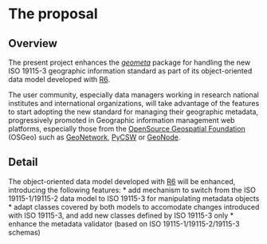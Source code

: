 # The proposal
<!--
This is where the proposal should be outlined. 
-->

## Overview

The present project enhances the [_geometa_](https://cran.r-project.org/package=geometa) package for handling the new ISO 19115-3 geographic information standard as part of its object-oriented data model developed with [R6](https://cran.r-project.org/package=R6). 

The user community, especially data managers working in research national institutes and international organizations, will take advantage of the features to start adopting the new standard for managing their geographic metadata, progressively promoted in Geographic information management web platforms, especially those from the [OpenSource Geospatial Foundation](https://www.osgeo.org/) (OSGeo) such as [GeoNetwork](https://www.osgeo.org/projects/geonetwork/), [PyCSW](https://www.osgeo.org/projects/pycsw/) or [GeoNode](https://www.osgeo.org/projects/geonode/).

<!--
At a high-level address what your proposal is and how it will address the problem identified. Highlight any benefits to the R Community that follow from solving the problem. This should be your most compelling section.
-->

## Detail

The object-oriented data model developed with [R6](https://cran.r-project.org/package=R6) will be enhanced, introducing the following features:
* add mechanism to switch from the ISO 19115-1/19115-2 data model to ISO 19115-3 for manipulating metadata objects
* adapt classes covered by both models to accomodate changes introduced with ISO 19115-3, and add new classes defined by ISO 19115-3 only
* enhance the metadata validator (based on ISO 19115-1/19115-2/19115-3 schemas)

<!--
Go into more detail about the specifics of the project and it delivers against the problem.

Depending on project type the detail section should include:

 - [ ] Minimum Viable Product
 - [ ] Architecture
 - [ ] Assumptions
-->
